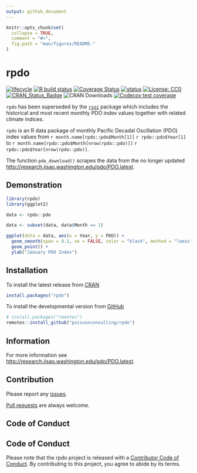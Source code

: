 ```yaml
---
output: github_document
---
```


<!-- README.md is generated from README.Rmd. Please edit that file -->

```r
knitr::opts_chunk$set(
  collapse = TRUE,
  comment = "#>",
  fig.path = "man/figures/README-"
)
```

# rpdo

<!-- badges: start -->
[![lifecycle](https://img.shields.io/badge/lifecycle-superseded-orange.svg)](https://www.tidyverse.org/lifecycle/#superseded)
[![R build status](https://github.com/poissonconsulting/rpdo/workflows/R-CMD-check/badge.svg)](https://github.com/poissonconsulting/rpdo/actions)
[![Coverage Status](https://img.shields.io/codecov/c/github/poissonconsulting/rpdo/master.svg)](https://codecov.io/github/poissonconsulting/rpdo?branch=master)
[![status](https://tinyverse.netlify.com/badge/rpdo)](https://CRAN.R-project.org/package=rpdo)
[![License: CC0](https://img.shields.io/badge/License-CC0-blue.svg)](https://creativecommons.org/publicdomain/zero/1.0/)
[![CRAN_Status_Badge](http://www.r-pkg.org/badges/version/rpdo)](https://cran.r-project.org/package=rpdo)
![CRAN Downloads](http://cranlogs.r-pkg.org/badges/rpdo)
[![Codecov test coverage](https://codecov.io/gh/poissonconsulting/rpdo/branch/master/graph/badge.svg)](https://codecov.io/gh/poissonconsulting/rpdo?branch=master)
<!-- badges: end -->

`rpdo` has been superseded by the [`rsoi`](https://github.com/boshek/rsoi) package which includes the historical and most recent monthly PDO index values together with related climate indices.

`rpdo` is an R data package of monthly Pacific Decadal Oscillation (PDO) index 
values from `r month.name[rpdo::pdo$Month[1]]` `r rpdo::pdo$Year[1]` to `r month.name[rpdo::pdo$Month[nrow(rpdo::pdo)]]` `r rpdo::pdo$Year[nrow(rpdo::pdo)]`.

The function `pdo_download()` scrapes the 
data from the no longer updated <http://research.jisao.washington.edu/pdo/PDO.latest>.

## Demonstration

```r
library(rpdo)
library(ggplot2)

data <- rpdo::pdo

data <- subset(data, data$Month == 1)

ggplot(data = data, aes(x = Year, y = PDO)) +
  geom_smooth(span = 0.1, se = FALSE, color = "black", method = "loess") +
  geom_point() +
  ylab("January PDO Index")
```

## Installation

To install the latest release from [CRAN](https://cran.r-project.org)
```r
install.packages("rpdo")
```

To install the developmental version from [GitHub](https://github.com/poissonconsulting/rpdo)
```r
# install.packages("remotes")
remotes::install_github("poissonconsulting/rpdo")
```


## Information

For more information see <http://research.jisao.washington.edu/pdo/PDO.latest>.

## Contribution

Please report any [issues](https://github.com/poissonconsulting/rpdo/issues).

[Pull requests](https://github.com/poissonconsulting/rpdo/pulls) are always welcome.

## Code of Conduct

## Code of Conduct

Please note that the rpdo project is released with a [Contributor Code of Conduct](https://contributor-covenant.org/version/2/0/CODE_OF_CONDUCT.html). By contributing to this project, you agree to abide by its terms.

